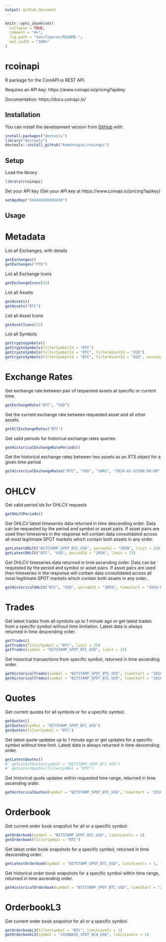 ```yaml
---
output: github_document
---
```


<!-- README.md is generated from README.Rmd. Please edit that file -->

```r
knitr::opts_chunk$set(
  collapse = TRUE,
  comment = "#>",
  fig.path = "man/figures/README-",
  out.width = "100%"
)
```

# rcoinapi

<!-- badges: start -->
<!-- badges: end -->

R package for the CoinAPI.io REST API. 

Requires an API key: https://www.coinapi.io/pricing?apikey

Documentation: https://docs.coinapi.io/

## Installation

<!-- You can install the released version of rcoinapi from [CRAN](https://CRAN.R-project.org) with: -->

<!-- ``` r -->
<!-- install.packages("rcoinapi") -->
<!-- ``` -->

You can install the development version from [GitHub](https://github.com/) with:

``` r
install.packages("devtools")
library("devtools")
devtools::install_github("Ramshreyas/rcoinapi")
```
## Setup

Load the library

``` r
library(rcoinapi)
```

Set your API key (Get your API key at https://www.coinapi.io/pricing?apikey)

``` r
setApiKey("XXXXXXXXXXXXXXX")
```

## Usage

# Metadata

List all Exchanges, with details

``` r
getExchanges()
getExchanges("FTX")
```

List all Exchange Icons

``` r
getExchangeIcons(32)
```
List all Assets

``` r
getAssets()
getAssets("BTC")
```
List all Asset Icons

``` r
getAssetIcons(32)
```
List all Symbols

``` r
getCryptoSymbols()
getCryptoSymbols(filterSymbolId = "BTC")
getCryptoSymbols(filterSymbolId = "BTC", filterAssetId = "USD")
getCryptoSymbols(filterSymbolId = "BTC", filterAssetId = "USD", exchangeId = "FTX")
```

# Exchange Rates

Get exchange rate between pair of requested assets at specific or current time.

``` r
getExchangeRate("BTC", "USD")
```
Get the current exchange rate between requested asset and all other assets.

``` r
getAllExchangeRates("BTC")
```
Get valid periods for historical exchange rates queries

``` r
getHistoricalExchangeRatePeriods()
```
Get the historical exchange rates between two assets as an XTS object for a given time period

``` r
getHistoricalExchangeRates("BTC", "USD", "1HRS", "2016-01-01T00:00:00", "2016-02-01T00:00:00", limit = 25)
```

# OHLCV

Get valid period ids for OHLCV requests

``` r
getOHLCVPeriods()
```
Get OHLCV latest timeseries data returned in time descending order. Data can be requested by the period and symbol or asset pairs.
If asset pairs are used then timeseries in the response will contain data consolidated across all most legitimate SPOT markets which
contain both assets in any order.

``` r
getLatestOHLCV("BITSTAMP_SPOT_BTC_USD", periodId = "1MIN", limit = 25)
getLatestOHLCV("BTC", "USD", periodId = "1MIN", limit = 25)
```
Get OHLCV timeseries data returned in time ascending order. Data can be requested by the period and symbol or asset pairs.
If asset pairs are used then timeseries in the response will contain data consolidated across all most legitimate SPOT
markets which contain both assets in any order..

``` r
getHistoricalOHLCV("BTC", "USD", periodId = "1MIN", timeStart = "2016-01-01T00:00:00", limit = 25)
```

# Trades

Get latest trades from all symbols up to 1 minute ago or get latest trades from a specific symbol without time limitation. 
Latest data is always returned in time descending order.

``` r
getTrades()
getTrades(filterSymbol = "BTC", limit = 25)
getTrades(symbol = "BITSTAMP_SPOT_BTC_USD", limit = 25)
```
Get historical transactions from specific symbol, returned in time ascending order.

``` r
getHistoricalTrades(symbol = "BITSTAMP_SPOT_BTC_USD", timeStart = "2016-01-01T00:00:00", limit = 25)
getHistoricalTrades(symbol = "BITSTAMP_SPOT_BTC_USD", timeStart = "2016-01-01T00:00:00", timeEnd = "2016-01-01T00:10:00", limit = 25)
```

# Quotes

Get current quotes for all symbols or for a specific symbol.

``` r
getQuotes()
getQuotes(symbol = "BITSTAMP_SPOT_BTC_USD")
getQuotes(filterSymbol = "BTC")
```
Get latest quote updates up to 1 minute ago or get updates for a specific symbol without time limit.
Latest data is always returned in time descending order.

``` r
getLatestQuotes()
#' getLatestQuotes(symbol = "BITSTAMP_SPOT_BTC_USD")
#' getLatestQuotes(filterSymbol = "BTC")
```
Get historical quote updates within requested time range, returned in time ascending order.

``` r
getHistoricalQuotes(symbol = "BITSTAMP_SPOT_BTC_USD", timeStart = "2016-01-01T00:00:00", timeEnd = "2016-01-01T00:10:00", limit = 25)
```

# Orderbook

Get current order book snapshot for all or a specific symbol.

``` r
getOrderbook(symbol = "BITSTAMP_SPOT_BTC_USD", limitLevels = 1)
getOrderbook(filterSymbol = "BTC")
```
Get latest order book snapshots for a specific symbol, returned in time descending order.

``` r
getLatestOrderbook(symbol = "BITSTAMP_SPOT_BTC_USD", limitLevels = 1, limit = 25)
```
Get historical order book snapshots for a specific symbol within time range, returned in time ascending order.

``` r
getHistoricalOrderbook(symbol = "BITSTAMP_SPOT_BTC_USD", timeStart = "2016-01-01T00:00:00", timeEnd = "2016-01-01T00:10:00", limitLevels = 1, limit = 25)
```

# OrderbookL3

Get current order book snapshot for all or a specific symbol.

``` r
getOrderbookL3(filterSymbol = "BTC", limitLevels = 1)
getOrderbookL3(symbol = "COINBASE_SPOT_BCH_USD", limitLevels = 1)
```
